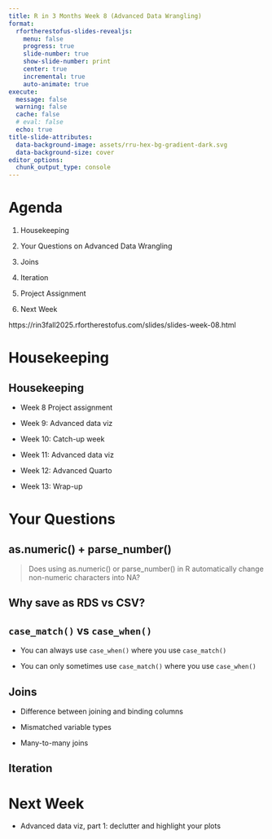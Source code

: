 ```yaml
---
title: R in 3 Months Week 8 (Advanced Data Wrangling)
format:
  rfortherestofus-slides-revealjs:
    menu: false
    progress: true
    slide-number: true
    show-slide-number: print
    center: true
    incremental: true
    auto-animate: true
execute: 
  message: false
  warning: false
  cache: false
  # eval: false
  echo: true
title-slide-attributes:
  data-background-image: assets/rru-hex-bg-gradient-dark.svg
  data-background-size: cover
editor_options: 
  chunk_output_type: console
---
```


# Agenda

1. Housekeeping

1. Your Questions on Advanced Data Wrangling

1. Joins

1. Iteration

1. Project Assignment

1. Next Week

::: {.notes}
https://rin3fall2025.rfortherestofus.com/slides/slides-week-08.html
:::

# Housekeeping {.inverse}

## Housekeeping

- Week 8 Project assignment

- Week 9: Advanced data viz

- Week 10: Catch-up week

- Week 11: Advanced data viz

- Week 12: Advanced Quarto

- Week 13: Wrap-up

# Your Questions {.inverse}

## as.numeric() + parse_number()

> Does using as.numeric() or parse_number() in R automatically change non-numeric characters into NA?

## Why save as RDS vs CSV? {.inverse}

## `case_match()` vs `case_when()`

- You can always use `case_when()` where you use `case_match()`

- You can only sometimes use `case_match()` where you use `case_when()`

## Joins

- Difference between joining and binding columns

- Mismatched variable types

- Many-to-many joins

## Iteration {.inverse}

# Next Week

- Advanced data viz, part 1: declutter and highlight your plots
